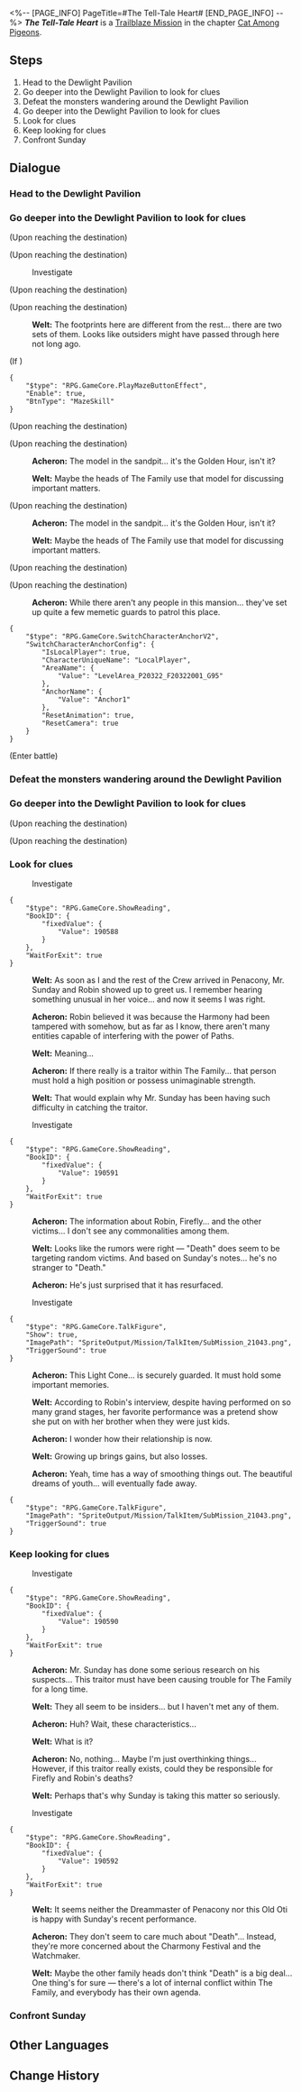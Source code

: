 <%-- [PAGE_INFO]
PageTitle=#The Tell-Tale Heart#
[END_PAGE_INFO] --%>
{{Stub|Dialogue.}}
{{Mission Infobox
|id            = 1031601
|title         = 
|image         = Mission The Tell-Tale Heart.png{{subst:void|<!--$UPLOAD:<<SpriteOutput/Chronicle/1031601.png>-<Mission The Tell-Tale Heart.png>-<Fate's Atlas Images>>-->}}
|type          = Trailblaze
|event_name    = 
|chapter       = Cat Among Pigeons
|requirements  = [[Trailblaze Mission]] ''[[Why Do the Heathen Rage?]]'' completed
|summary       = Welt and Acheron reached an accord to head to Dewlight Pavilion and obtain evidence of The Family brewing a conspiracy, but their carelessness got them caught in a trap set up by the Oak Family head. Fortunately, Sunday could be reasoned with, and escorted the both of them to safety after professing The Family's absolute innocence in the matter.
|characters    = Acheron; Trailblazer; Welt
|startLocation = [[Penacony]] - [[Dewlight Pavilion]]
|world         = Penacony
|area          = Dewlight Pavilion
|prev          = Why Do the Heathen Rage?
|next          = All the Sad Tales
|rewards       = Trailblaze EXP*400; Stellar Jade*50; Traveler's Guide*5; Lost Crystal*5; Clock Credits*300; "Stranger Than Paradise"*1 { text = "Stranger Than Paradise" }; Credit*50,000
}}
'''''The Tell-Tale Heart''''' is a [[Trailblaze Mission]] in the chapter [[Cat Among Pigeons]].

==Steps==
# Head to the Dewlight Pavilion
# Go deeper into the Dewlight Pavilion to look for clues
# Defeat the monsters wandering around the Dewlight Pavilion
# Go deeper into the Dewlight Pavilion to look for clues
# Look for clues
# Keep looking for clues
# Confront Sunday

<!--
==Gameplay Notes==

--><!--
==Trial Character==

-->
==Dialogue==
{{Stub Dialogue}}

===Head to the Dewlight Pavilion{{subst:void|<!--103160102-->}}===
{{Mission Description|type=trailblaze|location=Dewlight Pavilion|Meanwhile, Acheron &mdash; that is to say, you &mdash; and Welt have infiltrated the Dewlight Pavilion to bring to light the truth hidden by The Family. To your surprise, the place is empty when it is supposed to be heavily guarded. Only some wandering monsters can be seen patrolling the place.<br />What's going on?}}
{{Dialogue Start}}
:{{tx}}
{{Dialogue End}}

===Go deeper into the Dewlight Pavilion to look for clues{{subst:void|<!--103160103-->}}===
{{Dialogue Start}}
;(Upon reaching the destination)

;(Upon reaching the destination)
:{{tx}}

:{{DIcon|Loupe}} Investigate
:{{tx}}
;(Upon reaching the destination)

;(Upon reaching the destination)
:{{A|VO chapter3 13 welt 107.ogg}} '''Welt:''' The footprints here are different from the rest... there are two sets of them. Looks like outsiders might have passed through here not long ago.
;(If {{cx}}{{subst:void|<!--{"$type":"RPG.GameCore.ByLocalPlayerAvatarID","AvatarIDs":[1308],"TaskEnabled":true,"IsClientOnly":true}-->}})
<pre>{
	"$type": "RPG.GameCore.PlayMazeButtonEffect",
	"Enable": true,
	"BtnType": "MazeSkill"
}</pre>
;(Upon reaching the destination)

;(Upon reaching the destination)
:{{A|VO chapter3 13 acheron 107.ogg}} '''Acheron:''' The model in the sandpit... it's the Golden Hour, isn't it?
:{{A|VO chapter3 13 welt 112.ogg}} '''Welt:''' Maybe the heads of The Family use that model for discussing important matters.

;(Upon reaching the destination)
:{{A|VO chapter3 13 acheron 107.ogg}} '''Acheron:''' The model in the sandpit... it's the Golden Hour, isn't it?
:{{A|VO chapter3 13 welt 112.ogg}} '''Welt:''' Maybe the heads of The Family use that model for discussing important matters.
;(Upon reaching the destination)

;(Upon reaching the destination)
:{{A|VO chapter3 13 acheron 108.ogg}} '''Acheron:''' While there aren't any people in this mansion... they've set up quite a few memetic guards to patrol this place.
<pre>{
	"$type": "RPG.GameCore.SwitchCharacterAnchorV2",
	"SwitchCharacterAnchorConfig": {
		"IsLocalPlayer": true,
		"CharacterUniqueName": "LocalPlayer",
		"AreaName": {
			"Value": "LevelArea_P20322_F20322001_G95"
		},
		"AnchorName": {
			"Value": "Anchor1"
		},
		"ResetAnimation": true,
		"ResetCamera": true
	}
}</pre>
;(Enter battle)
:{{Enemy List|Memory Zone Meme "Allseer"*2; Memory Zone Meme "Shell of Faded Rage"*1/+28.6% HP, -120 Toughness}}
{{Dialogue End}}

===Defeat the monsters wandering around the Dewlight Pavilion{{subst:void|<!--103160107-->}}===
{{Dialogue Start}}
:{{tx}}
{{Dialogue End}}

===Go deeper into the Dewlight Pavilion to look for clues{{subst:void|<!--103160109-->}}===
{{Dialogue Start}}
;(Upon reaching the destination)

;(Upon reaching the destination)
:{{tx}}
{{Dialogue End}}

===Look for clues{{subst:void|<!--103160110-->}}===
{{Mission Description|type=trailblaze|location=Dewlight Pavilion|update|You two manage to sneak into The Family's council chamber almost unhindered. It looks like a place laden with confidential documents, so you two can surely find something here.}}
{{Dialogue Start}}


:{{DIcon|Loupe}} Investigate
<pre>{
	"$type": "RPG.GameCore.ShowReading",
	"BookID": {
		"fixedValue": {
			"Value": 190588
		}
	},
	"WaitForExit": true
}</pre>
:{{A|VO chapter3 13 welt 118.ogg}} '''Welt:''' As soon as I and the rest of the Crew arrived in Penacony, Mr. Sunday and Robin showed up to greet us. I remember hearing something unusual in her voice... and now it seems I was right.
:{{A|VO chapter3 13 acheron 113.ogg}} '''Acheron:''' Robin believed it was because the Harmony had been tampered with somehow, but as far as I know, there aren't many entities capable of interfering with the power of Paths.
:{{A|VO chapter3 13 welt 119.ogg}} '''Welt:''' Meaning...
:{{A|VO chapter3 13 acheron 114.ogg}} '''Acheron:''' If there really is a traitor within The Family... that person must hold a high position or possess unimaginable strength.
:{{A|VO chapter3 13 welt 120.ogg}} '''Welt:''' That would explain why Mr. Sunday has been having such difficulty in catching the traitor.

:{{DIcon|Loupe}} Investigate
<pre>{
	"$type": "RPG.GameCore.ShowReading",
	"BookID": {
		"fixedValue": {
			"Value": 190591
		}
	},
	"WaitForExit": true
}</pre>
:{{A|VO chapter3 13 acheron 115.ogg}} '''Acheron:''' The information about Robin, Firefly... and the other victims... I don't see any commonalities among them.
:{{A|VO chapter3 13 welt 121.ogg}} '''Welt:''' Looks like the rumors were right &mdash; "Death" does seem to be targeting random victims. And based on Sunday's notes... he's no stranger to "Death."
:{{A|VO chapter3 13 acheron 116.ogg}} '''Acheron:''' He's just surprised that it has resurfaced.

:{{DIcon|Loupe}} Investigate
<pre>{
	"$type": "RPG.GameCore.TalkFigure",
	"Show": true,
	"ImagePath": "SpriteOutput/Mission/TalkItem/SubMission_21043.png",
	"TriggerSound": true
}</pre>
:{{A|VO chapter3 13 acheron 120.ogg}} '''Acheron:''' This Light Cone... is securely guarded. It must hold some important memories.
:{{A|VO chapter3 13 welt 125.ogg}} '''Welt:''' According to Robin's interview, despite having performed on so many grand stages, her favorite performance was a pretend show she put on with her brother when they were just kids.
:{{A|VO chapter3 13 acheron 121.ogg}} '''Acheron:''' I wonder how their relationship is now.
:{{A|VO chapter3 13 welt 126.ogg}} '''Welt:''' Growing up brings gains, but also losses.
:{{A|VO chapter3 13 acheron 122.ogg}} '''Acheron:''' Yeah, time has a way of smoothing things out. The beautiful dreams of youth... will eventually fade away.
<pre>{
	"$type": "RPG.GameCore.TalkFigure",
	"ImagePath": "SpriteOutput/Mission/TalkItem/SubMission_21043.png",
	"TriggerSound": true
}</pre>
{{Dialogue End}}

===Keep looking for clues{{subst:void|<!--103160114-->}}===
{{Mission Description|type=trailblaze|location=Dewlight Pavilion|update|You two manage to sneak into The Family's council chamber almost unhindered. It looks like a place laden with confidential documents, so you two can surely find something here.<br />The more the better. Since no one is stopping you, it shouldn't cause too much trouble if you keep poking around, right?}}
{{Dialogue Start}}


:{{DIcon|Loupe}} Investigate
<pre>{
	"$type": "RPG.GameCore.ShowReading",
	"BookID": {
		"fixedValue": {
			"Value": 190590
		}
	},
	"WaitForExit": true
}</pre>
:{{A|VO chapter3 13 acheron 117.ogg}} '''Acheron:''' Mr. Sunday has done some serious research on his suspects... This traitor must have been causing trouble for The Family for a long time.
:{{A|VO chapter3 13 welt 122.ogg}} '''Welt:''' They all seem to be insiders... but I haven't met any of them.
:{{A|VO chapter3 13 acheron 118.ogg}} '''Acheron:''' Huh? Wait, these characteristics...
:{{A|VO chapter3 13 welt 123.ogg}} '''Welt:''' What is it?
:{{A|VO chapter3 13 acheron 119.ogg}} '''Acheron:''' No, nothing... Maybe I'm just overthinking things... However, if this traitor really exists, could they be responsible for Firefly and Robin's deaths?
:{{A|VO chapter3 13 welt 124.ogg}} '''Welt:''' Perhaps that's why Sunday is taking this matter so seriously.

:{{DIcon|Loupe}} Investigate
<pre>{
	"$type": "RPG.GameCore.ShowReading",
	"BookID": {
		"fixedValue": {
			"Value": 190592
		}
	},
	"WaitForExit": true
}</pre>
:{{A|VO chapter3 13 welt 127.ogg}} '''Welt:''' It seems neither the Dreammaster of Penacony nor this Old Oti is happy with Sunday's recent performance.
:{{A|VO chapter3 13 acheron 123.ogg}} '''Acheron:''' They don't seem to care much about "Death"... Instead, they're more concerned about the Charmony Festival and the Watchmaker.
:{{A|VO chapter3 13 welt 128.ogg}} '''Welt:''' Maybe the other family heads don't think "Death" is a big deal... One thing's for sure &mdash; there's a lot of internal conflict within The Family, and everybody has their own agenda.
{{Dialogue End}}

===Confront Sunday{{subst:void|<!--103160120-->}}===
{{Dialogue Start}}
:{{tx}}
:{{tx}}
{{Dialogue End}}

==Other Languages==
{{Other Languages
|en   = The Tell-Tale Heart
|zhs  = 泄密的心
|zht  = 洩密的心
|ja   = 告げ口心臓
|ko   = 고자질하는 심장
|es   = Corazón revelador
|fr   = À cœur ouvert
|ru   = Сердце-обличитель
|th   = หัวใจเผยความลับ
|vi   = Để Lộ Tâm Tư
|de   = Verräterisches Herz
|id   = Hati yang Mengungkap Rahasia
|pt   = O Coração Revelador
}}

==Change History==
{{Change History|2.1}}
